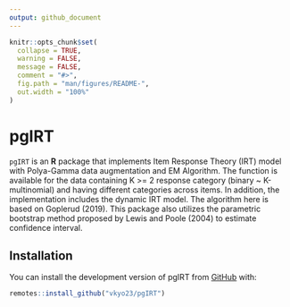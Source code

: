 ```yaml
---
output: github_document
---
```


<!-- README.md is generated from README.Rmd. Please edit that file -->

```r
knitr::opts_chunk$set(
  collapse = TRUE,
  warning = FALSE,
  message = FALSE,
  comment = "#>",
  fig.path = "man/figures/README-",
  out.width = "100%"
)
```

# pgIRT
`pgIRT` is an **R** package that implements Item Response Theory (IRT) model with Polya-Gamma data augmentation and EM Algorithm. The function is available for the data containing K >= 2 response category (binary ~ K-multinomial) and having different categories across items. In addition, the implementation includes the dynamic IRT model. The algorithm here is based on Goplerud (2019). This package also utilizes the parametric bootstrap method proposed by Lewis and Poole (2004) to estimate confidence interval.
<!-- badges: start -->
<!-- badges: end -->



## Installation

You can install the development version of pgIRT from [GitHub](https://github.com) with: 

``` r
remotes::install_github("vkyo23/pgIRT")
```
